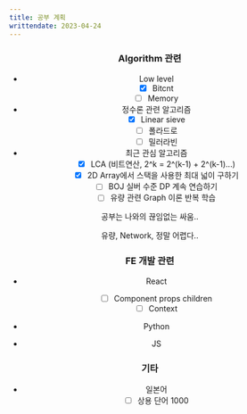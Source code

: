 ```yaml
---
title: 공부 계획
writtendate: 2023-04-24
---
```


<Header />

### Algorithm 관련 

- Low level
  * [x] Bitcnt
  * [ ] Memory

- 정수론 관련 알고리즘
  * [x] Linear sieve
  * [ ] 폴라드로
  * [ ] 밀러라빈

- 최근 관심 알고리즘
  * [x] LCA (비트연산, 2^k = 2^(k-1) + 2^(k-1)...)
  * [x] 2D Array에서 스택을 사용한 최대 넓이 구하기
  * [ ] BOJ 실버 수준 DP 계속 연습하기
  * [ ] 유량 관련 Graph 이론 반복 학습

공부는 나와의 끊임없는 싸움..

유량, Network, 정말 어렵다..

### FE 개발 관련

- React
  * [ ] Component props children
  * [ ] Context

- Python

- JS

### 기타

- 일본어
  * [ ] 상용 단어 1000

<Comment />
